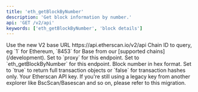 ```yaml
---
title: 'eth_getBlockByNumber'
description: 'Get block information by number.'
api: 'GET /v2/api'
keywords: ['eth_getBlockByNumber', 'block details']
---
```



<CreditChip description="Returns information about a block by block number" />

  <ParamField path="v2" type="string" default="v2">
    Use the new V2 base URL https://api.etherscan.io/v2/api
  </ParamField>
  <ParamField query="chainid" type="string" initialValue="1">
    Chain ID to query, eg `1` for Ethereum, `8453` for Base from our [supported chains](/development).
  </ParamField>
  <ParamField query="module" type="string" initialValue="proxy">
    Set to `proxy` for this endpoint.
  </ParamField>
  <ParamField query="action" type="string" initialValue="eth_getBlockByNumber">
    Set to `eth_getBlockByNumber` for this endpoint.
  </ParamField>
  <ParamField query="tag" type="string" initialValue="0x10d4f">
    Block number in hex format.
  </ParamField>
  <ParamField query="boolean" type="string" initialValue="true">
    Set to `true` to return full transaction objects or `false` for transaction hashes only.
  </ParamField>
  <ParamField query="apikey" type="string">
    Your Etherscan API key. If you're still using a legacy key from another explorer like BscScan/Basescan and so on, please refer to this migration.
  </ParamField>
